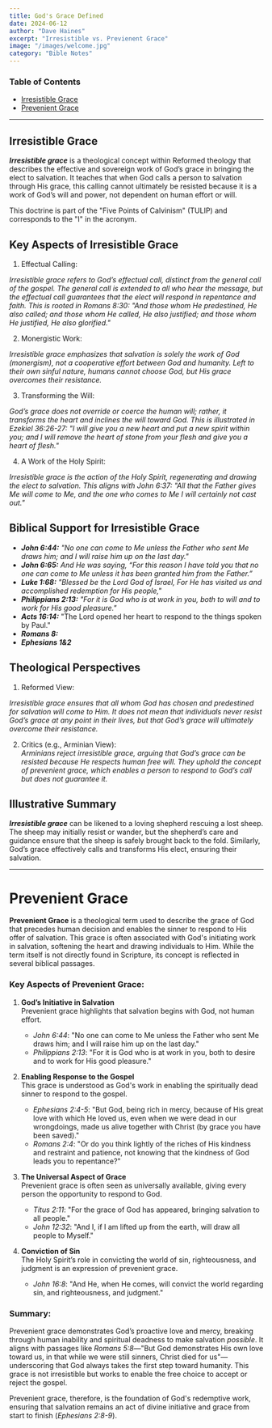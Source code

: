 ```yaml
---
title: God's Grace Defined
date: 2024-06-12
author: "Dave Haines"
excerpt: "Irresistible vs. Previenent Grace"
image: "/images/welcome.jpg"
category: "Bible Notes"
---
```


### Table of Contents
- [Irresistible Grace](#irresistible-grace)  
- [Prevenient Grace](#prevenient-grace)  

---

## Irresistible Grace
**_Irresistible grace_** is a theological concept within Reformed theology that describes the effective and sovereign work of God’s grace in bringing the elect to salvation. It teaches that when God calls a person to salvation through His grace, this calling cannot ultimately be resisted because it is a work of God’s will and power, not dependent on human effort or will.  

This doctrine is part of the "Five Points of Calvinism" (TULIP) and corresponds to the "I" in the acronym.

## Key Aspects of Irresistible Grace
1.	Effectual Calling:  

*Irresistible grace refers to God’s effectual call, distinct from the general call of the gospel. The general call is extended to all who hear the message, but the effectual call guarantees that the elect will respond in repentance and faith. This is rooted in Romans 8:30: "And those whom He predestined, He also called; and those whom He called, He also justified; and those whom He justified, He also glorified."*  

2.	Monergistic Work:  

*Irresistible grace emphasizes that salvation is solely the work of God (monergism), not a cooperative effort between God and humanity. Left to their own sinful nature, humans cannot choose God, but His grace overcomes their resistance.*  

3.	Transforming the Will:  

*God’s grace does not override or coerce the human will; rather, it transforms the heart and inclines the will toward God. This is illustrated in Ezekiel 36:26-27: "I will give you a new heart and put a new spirit within you; and I will remove the heart of stone from your flesh and give you a heart of flesh."*  

4.	A Work of the Holy Spirit:  

*Irresistible grace is the action of the Holy Spirit, regenerating and drawing the elect to salvation. This aligns with John 6:37: "All that the Father gives Me will come to Me, and the one who comes to Me I will certainly not cast out."*  

## Biblical Support for Irresistible Grace
- **_John 6:44:_** *"No one can come to Me unless the Father who sent Me draws him; and I will raise him up on the last day."*
- **_John 6:65:_** *And He was saying, “For this reason I have told you that no one can come to Me unless it has been granted him from the Father.”*
- **_Luke 1:68:_** *"Blessed be the Lord God of Israel, For He has visited us and accomplished redemption for His people,"*
- **_Philippians 2:13:_** *"For it is God who is at work in you, both to will and to work for His good pleasure."*
- **_Acts 16:14:_** "The Lord opened her heart to respond to the things spoken by Paul."
- **_Romans 8:_**
- **_Ephesians 1&2_**

## Theological Perspectives
1.	Reformed View:  

*Irresistible grace ensures that all whom God has chosen and predestined for salvation will come to Him. It does not mean that individuals never resist God’s grace at any point in their lives, but that God’s grace will ultimately overcome their resistance.*  

2.	Critics (e.g., Arminian View):  
*Arminians reject irresistible grace, arguing that God’s grace can be resisted because He respects human free will. They uphold the concept of prevenient grace, which enables a person to respond to God’s call but does not guarantee it.*

## Illustrative Summary
**_Irresistible grace_** can be likened to a loving shepherd rescuing a lost sheep. The sheep may initially resist or wander, but the shepherd’s care and guidance ensure that the sheep is safely brought back to the fold. Similarly, God’s grace effectively calls and transforms His elect, ensuring their salvation.

---

# Prevenient Grace 
**Prevenient Grace** is a theological term used to describe the grace of God that precedes human decision and enables the sinner to respond to His offer of salvation. This grace is often associated with God's initiating work in salvation, softening the heart and drawing individuals to Him. While the term itself is not directly found in Scripture, its concept is reflected in several biblical passages.

### Key Aspects of Prevenient Grace:
1. **God’s Initiative in Salvation**  
   Prevenient grace highlights that salvation begins with God, not human effort.  
   - *John 6:44*: "No one can come to Me unless the Father who sent Me draws him; and I will raise him up on the last day."
   - *Philippians 2:13*: "For it is God who is at work in you, both to desire and to work for His good pleasure."

2. **Enabling Response to the Gospel**  
   This grace is understood as God's work in enabling the spiritually dead sinner to respond to the gospel.  
   - *Ephesians 2:4-5*: "But God, being rich in mercy, because of His great love with which He loved us, even when we were dead in our wrongdoings, made us alive together with Christ (by grace you have been saved)."
   - *Romans 2:4*: "Or do you think lightly of the riches of His kindness and restraint and patience, not knowing that the kindness of God leads you to repentance?"

3. **The Universal Aspect of Grace**  
   Prevenient grace is often seen as universally available, giving every person the opportunity to respond to God.  
   - *Titus 2:11*: "For the grace of God has appeared, bringing salvation to all people."
   - *John 12:32*: "And I, if I am lifted up from the earth, will draw all people to Myself."

4. **Conviction of Sin**  
   The Holy Spirit’s role in convicting the world of sin, righteousness, and judgment is an expression of prevenient grace.  
   - *John 16:8*: "And He, when He comes, will convict the world regarding sin, and righteousness, and judgment."

### Summary:
Prevenient grace demonstrates God’s proactive love and mercy, breaking through human inability and spiritual deadness to make salvation *possible*. It aligns with passages like *Romans 5:8*—"But God demonstrates His own love toward us, in that while we were still sinners, Christ died for us"—underscoring that God always takes the first step toward humanity. This grace is not irresistible but works to enable the free choice to accept or reject the gospel. 

Prevenient grace, therefore, is the foundation of God's redemptive work, ensuring that salvation remains an act of divine initiative and grace from start to finish (*Ephesians 2:8-9*).
